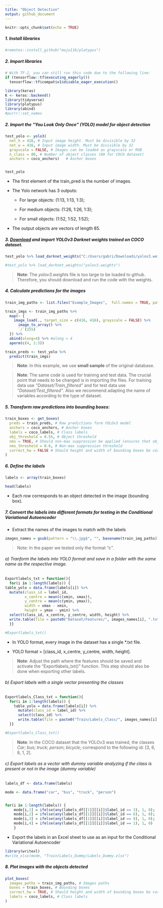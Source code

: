 ```yaml
---
title: "Object Detection"
output: github_document
---
```


```r
knitr::opts_chunk$set(echo = TRUE)
```

##### 1. Install libraries

```r

#remotes::install_github("maju116/platypus")
```

##### 2. Import libraries
```r
# With TF-2, you can still run this code due to the following line:
if (tensorflow::tf$executing_eagerly())
  tensorflow::tf$compat$v1$disable_eager_execution()

library(keras)
K <- keras::backend()
library(tidyverse)
library(platypus)
library(abind)
#purrr::set_names 
```

##### 2. Import the "You Look Only Once" (YOLO) model for object detection

```r
test_yolo <- yolo3(
  net_h = 416, # Input image height. Must be divisible by 32
  net_w = 416, # Input image width. Must be divisible by 32
  grayscale = FALSE, # Images can be loaded as grayscale or RGB
  n_class = 80, # Number of object classes (80 for COCO dataset)
  anchors = coco_anchors)   # Anchor boxes


test_yolo
```
 
 * The first element of the train_pred is the number of images.  

 *  The Yolo network has 3 outputs: 
    - For large objects: (1:13, 1:13, 1:3);  
    
    - For medium objects: (1:26, 1:26, 1:3);  
    
    - For small objects: (1:52, 1:52, 1:52);  
    
 * The output objects are vectors of length 85.   
 
##### 3. [Download](https://pjreddie.com/darknet/yolo/) and import YOLOv3 Darknet weights trained on COCO dataset. 

```r
test_yolo %>% load_darknet_weights("C:/Users/gabri/Downloads/yolov3.weights")
```


```r
#test_yolo %>% load_darknet_weights("yolov3.weights")
```

>**Note**: The _yolov3.weights_ file is too large to be loaded to github. Therefore, you should download and run the code with the weights. 

##### 4. Calculate predictions for the images

```r
train_img_paths <- list.files("Example_Images",  full.names = TRUE, pattern = ".jpg", all.files = TRUE)

train_imgs <- train_img_paths %>%
  map(~ {
    image_load(., target_size = c(416, 416), grayscale = FALSE) %>%
      image_to_array() %>%
      `/`(255)
  }) %>%
  abind(along=4) %>% #along = 4
  aperm(c(4, 1:3))

train_preds <- test_yolo %>% 
  predict(train_imgs) 
```

>**Note**: In this example, we use **small sample** of the original database. 

>**Note**: The same code is used for training and test data. The crucial point that needs to be changed is in importing the files. For training data use _"Dataset/Train_filtered"_ and for test data use _"Dataset/Test_filtered"_. Also we recommend adapting the name of variables according to the type of dataset.

##### 5. Transform raw predictions into bounding boxes:

```r
train_boxes <- get_boxes(
  preds = train_preds, # Raw predictions form YOLOv3 model
  anchors = coco_anchors, # Anchor boxes
  labels = coco_labels, # Class labels
  obj_threshold = 0.55, # Object threshold
  nms = TRUE, # Should non-max suppression be applied (ensures that objects are only detected once)
  nms_threshold = 0.6, # Non-max suppression threshold
  correct_hw = FALSE # Should height and width of bounding boxes be corrected to image height and width
)
```

##### 6. Define the labels

```r
labels <- array(train_boxes)

head(labels)
```

* Each row corresponds to an object detected in the image (bounding box).

##### 7. Convert the labels into different formats for testing in the Conditional Variational Autoencoder

* Extract the names of the images to match with the labels
```r
images_names = gsub(pattern = "\\.jpg$", "", basename(train_img_paths))
```

>Note: In the paper we tested only the format _"c"_. 

###### a) Tranform the labels into YOLO format and save in a folder with the same name as the respective image.

```r
Exportlabels_txt = function(){
  for(i in 1:length(labels)) {
table_yolo = data.frame(labels[i]) %>%
  mutate(class_id = label_id,
         x_centre = mean(c(xmin, xmax)), 
         y_centre = mean(c(ymin, ymax)),
         width = xmax - xmin,
         height = ymax - ymin) %>% 
  select(class_id, x_centre, y_centre, width, height) %>% 
  write.table(file = paste0("Dataset/Features/", images_names[i], ".txt"), sep = ",", row.names = FALSE, col.names = FALSE)   #Put the path of the folder where the images should be saved
  }}

#Exportlabels_txt()
```

* In YOLO format, every image in the dataset has a single *.txt file.  

* YOLO format = [class_id, x_centre, y_centre, width, height].

>**Note**: Adjust the path where the features should be saved and activate the "Exportlabels_txt()" function. This step should also be done when exporting other labels.  

###### b) Export labels with a single vector presenting the classes 

```r
Exportlabels_Class_txt = function(){
  for(i in 1:length(labels)) {
    table_yolo = data.frame(labels[i]) %>%
      mutate(class_id = label_id) %>% 
      select(class_id) %>% 
      write.table(file = paste0("Train/Labels_Class/", images_names[i], ".txt"), sep = ",", row.names = FALSE, col.names = FALSE) ##Put the path of the folder where the images should be saved
  }}

#Exportlabels_Class_txt()
```

>**Note**: In the COCO dataset that the YOLOv3 was trained, the classes _Car_; _bus_; _truck_; _person_; _bicycle_; correspond to the following id: [3, 6, 8, 1, 2]. 

###### c) Export labels as a vector with dummy variable analyzing if the class is present or not in the image (dummy variable)

```r
labels_df <- data.frame(labels) 

mode <- data.frame("car", "bus", "truck", "person")


for(i in 1:length(labels)) {
    mode[i,1] = ifelse(any(labels_df[[1]][[i]]$label_id == 3), 1, 0);
    mode[i,2] = ifelse(any(labels_df[[1]][[i]]$label_id == 6), 1, 0); 
    mode[i,3] = ifelse(any(labels_df[[1]][[i]]$label_id == 8), 1, 0); 
    mode[i,4] = ifelse(any(labels_df[[1]][[i]]$label_id == 1), 1, 0) 
    }
```

* Export the labels in an Excel sheet to use as an input for the Conditional Variational Autoencoder

```r
library(writexl)
#write_xlsx(mode, "Train/Labels_Dummy/Labels_Dummy.xlsx")
```

##### 8. Plot images with the objects detected

```r
plot_boxes(
  images_paths = train_img_paths, # Images paths
  boxes = train_boxes, # Bounding boxes
  correct_hw = TRUE, # Should height and width of bounding boxes be corrected to image height and width
  labels = coco_labels, # Class labels
)
```
